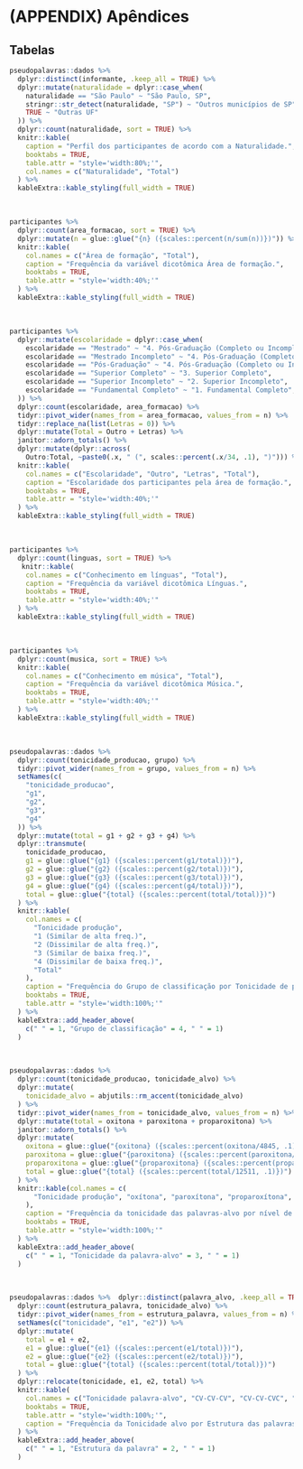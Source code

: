 # (APPENDIX) Apêndices {-} 

## Tabelas {#tabelas}

```r
pseudopalavras::dados %>% 
  dplyr::distinct(informante, .keep_all = TRUE) %>% 
  dplyr::mutate(naturalidade = dplyr::case_when(
    naturalidade == "São Paulo" ~ "São Paulo, SP",
    stringr::str_detect(naturalidade, "SP") ~ "Outros municípios de SP",
    TRUE ~ "Outras UF"
  )) %>% 
  dplyr::count(naturalidade, sort = TRUE) %>% 
  knitr::kable(
    caption = "Perfil dos participantes de acordo com a Naturalidade.",
    booktabs = TRUE,
    table.attr = "style='width:80%;'", 
    col.names = c("Naturalidade", "Total")
  ) %>% 
  kableExtra::kable_styling(full_width = TRUE)
```
<br>
```r
participantes %>% 
  dplyr::count(area_formacao, sort = TRUE) %>% 
  dplyr::mutate(n = glue::glue("{n} ({scales::percent(n/sum(n))})")) %>% 
  knitr::kable(
    col.names = c("Área de formação", "Total"),
    caption = "Frequência da variável dicotômica Área de formação.",
    booktabs = TRUE,
    table.attr = "style='width:40%;'"
  ) %>% 
  kableExtra::kable_styling(full_width = TRUE)
```
<br>
```r
participantes %>%
  dplyr::mutate(escolaridade = dplyr::case_when(
    escolaridade == "Mestrado" ~ "4. Pós-Graduação (Completo ou Incompleto)",
    escolaridade == "Mestrado Incompleto" ~ "4. Pós-Graduação (Completo ou Incompleto)",
    escolaridade == "Pós-Graduação" ~ "4. Pós-Graduação (Completo ou Incompleto)",
    escolaridade == "Superior Completo" ~ "3. Superior Completo",
    escolaridade == "Superior Incompleto" ~ "2. Superior Incompleto",
    escolaridade == "Fundamental Completo" ~ "1. Fundamental Completo",
  )) %>%
  dplyr::count(escolaridade, area_formacao) %>%
  tidyr::pivot_wider(names_from = area_formacao, values_from = n) %>%
  tidyr::replace_na(list(Letras = 0)) %>%
  dplyr::mutate(Total = Outro + Letras) %>%
  janitor::adorn_totals() %>%
  dplyr::mutate(dplyr::across(
    Outro:Total, ~paste0(.x, " (", scales::percent(.x/34, .1), ")"))) %>% 
  knitr::kable(
    col.names = c("Escolaridade", "Outro", "Letras", "Total"),
    caption = "Escolaridade dos participantes pela área de formação.",
    booktabs = TRUE,
    table.attr = "style='width:40%;'"
  ) %>% 
  kableExtra::kable_styling(full_width = TRUE)

```
<br>
```r
participantes %>% 
  dplyr::count(linguas, sort = TRUE) %>% 
   knitr::kable(
    col.names = c("Conhecimento em línguas", "Total"),
    caption = "Frequência da variável dicotômica Línguas.",
    booktabs = TRUE,
    table.attr = "style='width:40%;'"
  ) %>% 
  kableExtra::kable_styling(full_width = TRUE)
```
<br>
```r
participantes %>% 
  dplyr::count(musica, sort = TRUE) %>% 
  knitr::kable(
    col.names = c("Conhecimento em música", "Total"),
    caption = "Frequência da variável dicotômica Música.",
    booktabs = TRUE,
    table.attr = "style='width:40%;'"
  ) %>% 
  kableExtra::kable_styling(full_width = TRUE)
```

<br>
```r
pseudopalavras::dados %>% 
  dplyr::count(tonicidade_producao, grupo) %>% 
  tidyr::pivot_wider(names_from = grupo, values_from = n) %>%
  setNames(c(
    "tonicidade_producao", 
    "g1",
    "g2",
    "g3",
    "g4"
  )) %>% 
  dplyr::mutate(total = g1 + g2 + g3 + g4) %>% 
  dplyr::transmute(
    tonicidade_producao,
    g1 = glue::glue("{g1} ({scales::percent(g1/total)})"),
    g2 = glue::glue("{g2} ({scales::percent(g2/total)})"),
    g3 = glue::glue("{g3} ({scales::percent(g3/total)})"),
    g4 = glue::glue("{g4} ({scales::percent(g4/total)})"),
    total = glue::glue("{total} ({scales::percent(total/total)})")
  ) %>% 
  knitr::kable(
    col.names = c(
      "Tonicidade produção", 
      "1 (Similar de alta freq.)",
      "2 (Dissimilar de alta freq.)",
      "3 (Similar de baixa freq.)",
      "4 (Dissimilar de baixa freq.)",
      "Total"
    ),
    caption = "Frequência do Grupo de classificação por Tonicidade de produção (da pseudopalavra).",
    booktabs = TRUE,
    table.attr = "style='width:100%;'"
  ) %>% 
  kableExtra::add_header_above(
    c(" " = 1, "Grupo de classificação" = 4, " " = 1)
  )
```
<br>
```r
pseudopalavras::dados %>%
  dplyr::count(tonicidade_producao, tonicidade_alvo) %>% 
  dplyr::mutate(
    tonicidade_alvo = abjutils::rm_accent(tonicidade_alvo)
  ) %>% 
  tidyr::pivot_wider(names_from = tonicidade_alvo, values_from = n) %>% 
  dplyr::mutate(total = oxitona + paroxitona + proparoxitona) %>% 
  janitor::adorn_totals() %>% 
  dplyr::mutate(
    oxitona = glue::glue("{oxitona} ({scales::percent(oxitona/4845, .1)})"),
    paroxitona = glue::glue("{paroxitona} ({scales::percent(paroxitona/4835, .1)})"),
    proparoxitona = glue::glue("{proparoxitona} ({scales::percent(proparoxitona/2831, .1)})"),
    total = glue::glue("{total} ({scales::percent(total/12511, .1)})")
  ) %>% 
  knitr::kable(col.names = c(
      "Tonicidade produção", "oxítona", "paroxítona", "proparoxítona", "Total"
    ),
    caption = "Frequência da tonicidade das palavras-alvo por nível de tonicidade das pseudopalavras.",
    booktabs = TRUE,
    table.attr = "style='width:100%;'"
  ) %>% 
  kableExtra::add_header_above(
    c(" " = 1, "Tonicidade da palavra-alvo" = 3, " " = 1)
  )
```
<br>

```r
pseudopalavras::dados %>%  dplyr::distinct(palavra_alvo, .keep_all = TRUE) %>% 
  dplyr::count(estrutura_palavra, tonicidade_alvo) %>% 
  tidyr::pivot_wider(names_from = estrutura_palavra, values_from = n) %>% 
  setNames(c("tonicidade", "e1", "e2")) %>% 
  dplyr::mutate(
    total = e1 + e2,
    e1 = glue::glue("{e1} ({scales::percent(e1/total)})"),
    e2 = glue::glue("{e2} ({scales::percent(e2/total)})"),
    total = glue::glue("{total} ({scales::percent(total/total)})")
  ) %>% 
  dplyr::relocate(tonicidade, e1, e2, total) %>% 
  knitr::kable(
    col.names = c("Tonicidade palavra-alvo", "CV-CV-CV", "CV-CV-CVC", "Total"),
    booktabs = TRUE,
    table.attr = "style='width:100%;'",
    caption = "Frequência da Tonicidade alvo por Estrutura das palavras."
  ) %>% 
  kableExtra::add_header_above(
    c(" " = 1, "Estrutura da palavra" = 2, " " = 1)
  )
```




